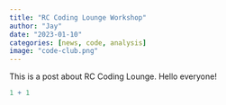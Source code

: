```yaml
---
title: "RC Coding Lounge Workshop"
author: "Jay"
date: "2023-01-10"
categories: [news, code, analysis]
image: "code-club.png"
---
```


This is a post about RC Coding Lounge. Hello everyone!

```r
1 + 1
```
